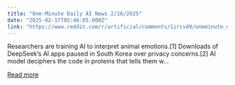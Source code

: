 ```yaml
---
title: "One-Minute Daily AI News 2/16/2025"
date: "2025-02-17T05:46:05.000Z"
link: "https://www.reddit.com/r/artificial/comments/1ircvd9/oneminute_daily_ai_news_2162025/"
---
```


Researchers are training AI to interpret animal emotions.[1]
 Downloads of DeepSeek’s AI apps paused in South Korea over privacy concerns.[2]
 AI model deciphers the code in proteins that tells them w...

[Read more](https://www.reddit.com/r/artificial/comments/1ircvd9/oneminute_daily_ai_news_2162025/)
